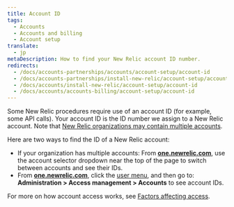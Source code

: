 ```yaml
---
title: Account ID
tags:
  - Accounts
  - Accounts and billing
  - Account setup
translate:
  - jp
metaDescription: How to find your New Relic account ID number.
redirects:
  - /docs/accounts-partnerships/accounts/account-setup/account-id
  - /docs/accounts-partnerships/install-new-relic/account-setup/account-id
  - /docs/accounts/install-new-relic/account-setup/account-id
  - /docs/accounts/accounts-billing/account-setup/account-id
---
```


Some New Relic procedures require use of an account ID (for example, some API calls). Your account ID is the ID number we assign to a New Relic account. Note that [New Relic organizations may contain multiple accounts](/docs/accounts/accounts-billing/account-structure/new-relic-account-structure).

Here are two ways to find the ID of a New Relic account:

* If your organization has multiple accounts: From **[one.newrelic.com](https://one.newrelic.com/all-capabilities)**, use the account selector dropdown near the top of the page to switch between accounts and see their IDs.
* From **[one.newrelic.com](https://one.newrelic.com/all-capabilities)**, click the [user menu](/docs/accounts/accounts-billing/general-account-settings/intro-account-settings), and then go to: **Administration > Access management > Accounts** to see account IDs.

For more on how account access works, see [Factors affecting access](/docs/accounts/accounts-billing/account-structure/factors-affecting-access-features-data).
